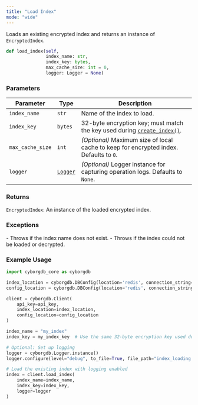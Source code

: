 ```yaml
---
title: "Load Index"
mode: "wide"
---
```


Loads an existing encrypted index and returns an instance of `EncryptedIndex`.

```python
def load_index(self, 
               index_name: str, 
               index_key: bytes, 
               max_cache_size: int = 0,
               logger: Logger = None)
```

### Parameters

| Parameter | Type | Description |
|--------------|---------|------------------------------------------------------------------------|
| `index_name` | `str` | Name of the index to load. |
| `index_key` | `bytes` | 32-byte encryption key; must match the key used during [`create_index()`](./create-index). |
| `max_cache_size` | `int` | _(Optional)_ Maximum size of local cache to keep for encrypted index. Defaults to `0`. |
| `logger` | [`Logger`](./logger) | _(Optional)_ Logger instance for capturing operation logs. Defaults to `None`. |

### Returns

`EncryptedIndex`: An instance of the loaded encrypted index.

### Exceptions

<AccordionGroup>
    <Accordion title="ValueError">
        - Throws if the index name does not exist.
    </Accordion>
    <Accordion title="RuntimeError">
        - Throws if the index could not be loaded or decrypted.
    </Accordion>
</AccordionGroup>

### Example Usage

```python
import cyborgdb_core as cyborgdb

index_location = cyborgdb.DBConfig(location='redis', connection_string="redis://localhost")
config_location = cyborgdb.DBConfig(location='redis', connection_string="redis://localhost")

client = cyborgdb.Client(
    api_key=api_key,
    index_location=index_location,
    config_location=config_location
)

index_name = "my_index"
index_key = my_index_key  # Use the same 32-byte encryption key used during index creation

# Optional: Set up logging
logger = cyborgdb.Logger.instance()
logger.configure(level="debug", to_file=True, file_path="index_loading.log")

# Load the existing index with logging enabled
index = client.load_index(
    index_name=index_name, 
    index_key=index_key,
    logger=logger
)
```